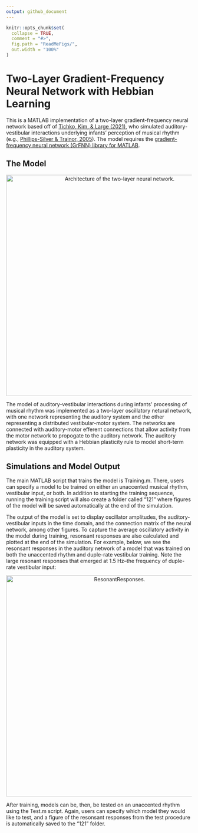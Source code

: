 ```yaml
---
output: github_document
---
```


<!-- README.md is generated from README.Rmd. Please edit that file -->

```r
knitr::opts_chunk$set(
  collapse = TRUE,
  comment = "#>",
  fig.path = "ReadMeFigs/",
  out.width = "100%"
)
```
# Two-Layer Gradient-Frequency Neural Network with Hebbian Learning

<!-- badges: start -->
<!-- badges: end -->

This is a MATLAB implementation of a two-layer gradient-frequency neural network based off of [Tichko, Kim, & Large (2021)](https://www.researchgate.net/publication/340967869_Bouncing_the_Network_A_Dynamical_Systems_Model_of_Auditory-Vestibular_Interactions_Underlying_Infants'_Perception_of_Musical_Rhythm), who simulated auditory-vestibular interactions underlying infants' perception of musical rhythm (e.g., [Phillips-Silver & Trainor, 2005](https://science.sciencemag.org/content/308/5727/1430.abstract?casa_token=7m08V2fNsVMAAAAA:xoGCt6u7BKMu6pMT7I71NHdZ8tjGIdVYiFBpyuhOYJXcZrYS1Phu0-v28g3jE0g_vFz9FYqDHH2zNw)). The model requires the [gradient-frequency neural network (GrFNN) library for MATLAB](https://github.com/MusicDynamicsLab/GrFNNToolbox).

## The Model

<p align="center">
<img src="ReadMeFigs/PhillipsSilver_Network.png" alt="Architecture of the two-layer neural network."
width="600px"></p>


The model of auditory-vestibular interactions during infants' processing of musical rhythm was implemented as a two-layer oscillatory netural network, with one network representing the auditory system and the other representing a distributed vestibular-motor system. The networks are connected with auditory-motor efferent connections that allow activity from the motor network to propogate to the auditory network. The auditory network was equipped with a Hebbian plasticity rule to model short-term plasticity in the auditory system.

## Simulations and Model Output

The main MATLAB script that trains the model is Training.m. There, users can specify a model to be trained on either an unaccented musical rhythm, vestibular input, or both. In addition to starting the training sequence, running the training script will also create a folder called "121" where figures of the model will be saved automatically at the end of the simulation. 


The output of the model is set to display oscillator amplitudes, the auditory-vestibular inputs in the time domain, and the connection matrix of the neural network, among other figures. To capture the average oscillatory activity in the model during training, resonsant responses are also calculated and plotted at the end of the simulation. For example, below, we see the resonsant responses in the auditory network of a model that was trained on both the unaccented rhythm and duple-rate vestibular training. Note the large resonant responses that emerged at 1.5 Hz--the frequency of duple-rate vestibular input:
<p align="center">
<img src="ReadMeFigs/ResonsantResponses.png" alt="ResonantResponses."
width="600px"></p>


After training, models can be, then, be tested on an unaccented rhythm using the Test.m script. Again, users can specify which model they would like to test, and a figure of the resonsant responses from the test procedure is automatically saved to the "121" folder.



  

